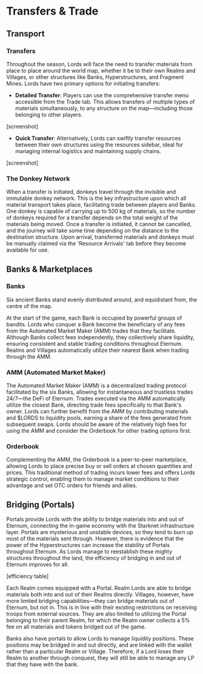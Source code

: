 # Transfers & Trade

## Transport

### Transfers

Throughout the season, Lords will face the need to transfer materials from place to place around the world map, whether
it be to their own Realms and Villages, or other structures like Banks, Hyperstructures, and Fragment Mines. Lords have
two primary options for initiating transfers:

- **Detailed Transfer**: Players can use the comprehensive transfer menu accessible from the Trade tab. This allows
  transfers of multiple types of materials simultaneously, to any structure on the map—including those belonging to
  other players.

[screenshot]

- **Quick Transfer**: Alternatively, Lords can swiftly transfer resources between their own structures using the
  resources sidebar, ideal for managing internal logistics and maintaining supply chains.

[screenshot]

### The Donkey Network

When a transfer is initiated, donkeys travel through the invisible and immutable donkey network. This is the key
infrastructure upon which all material transport takes place, facilitating trade between players and Banks. One donkey
is capable of carrying up to 500 kg of materials, so the number of donkeys required for a transfer depends on the total
weight of the materials being moved. Once a transfer is initiated, it cannot be cancelled, and the journey will take
some time depending on the distance to the destination structure. Upon arrival, transferred materials and donkeys must
be manually claimed via the 'Resource Arrivals' tab before they become available for use.

## Banks & Marketplaces

### Banks

Six ancient Banks stand evenly distributed around, and equidistant from, the centre of the map.

At the start of the game, each Bank is occupied by powerful groups of bandits. Lords who conquer a Bank become the
beneficiary of any fees from the Automated Market Maker (AMM) trades that they facilitate. Although Banks collect fees
independently, they collectively share liquidity, ensuring consistent and stable trading conditions throughout Eternum.
Realms and Villages automatically utilize their nearest Bank when trading through the AMM.

### AMM (Automated Market Maker)

The Automated Market Maker (AMM) is a decentralized trading protocol facilitated by the six Banks, allowing for
instantaneous and trustless trades 24/7—the DeFi of Eternum. Trades executed via the AMM automatically utilize the
closest Bank, directing trade fees specifically to that Bank's owner. Lords can further benefit from the AMM by
contributing materials and $LORDS to liquidity pools, earning a share of the fees generated from subsequent swaps. Lords
should be aware of the relatively high fees for using the AMM and consider the Orderbook for other trading options
first.

### Orderbook

Complementing the AMM, the Orderbook is a peer-to-peer marketplace, allowing Lords to place precise buy or sell orders
at chosen quantities and prices. This traditional method of trading incurs lower fees and offers Lords strategic
control, enabling them to manage market conditions to their advantage and set OTC orders for friends and allies.

## Bridging (Portals)

Portals provide Lords with the ability to bridge materials into and out of Eternum, connecting the in-game economy with
the Starknet infrastructure layer. Portals are mysterious and unstable devices, so they tend to burn up most of the
materials sent through. However, there is evidence that the power of the Hyperstructures can increase the stability of
Portals throughout Eternum. As Lords manage to reestablish these mighty structures throughout the land, the efficiency
of bridging in and out of Eternum improves for all.

[efficiency table]

Each Realm comes equipped with a Portal. Realm Lords are able to bridge materials both into and out of their Realms
directly. Villages, however, have more limited bridging capabilities—they can bridge materials out of Eternum, but not
in. This is in line with their existing restrictions on receiving troops from external sources. They are also limited to
utilizing the Portal belonging to their parent Realm, for which the Realm owner collects a 5% fee on all materials and
tokens bridged out of the game.

Banks also have portals to allow Lords to manage liquidity positions. These positions may be bridged in and out
directly, and are linked with the wallet rather than a particular Realm or Village. Therefore, if a Lord loses their
Realm to another through conquest, they will still be able to manage any LP that they have with the bank.
